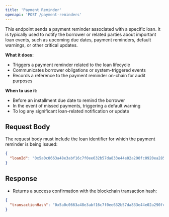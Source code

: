 ```yaml
---
title: 'Payment Reminder'
openapi: 'POST /payment-reminders'
---
```


This endpoint sends a payment reminder associated with a specific loan. It is typically used to notify the borrower or related parties about important loan events, such as upcoming due dates, payment reminders, default warnings, or other critical updates.

**What it does:**
- Triggers a payment reminder related to the loan lifecycle
- Communicates borrower obligations or system-triggered events
- Records a reference to the payment reminder on-chain for audit purposes

**When to use it:**
- Before an installment due date to remind the borrower
- In the event of missed payments, triggering a default warning
- To log any significant loan-related notification or update

## Request Body

The request body must include the loan identifier for which the payment reminder is being issued:

```json
{
  "loanId": "0x5a0c0663a48e3abf16c7f0ee632b57da833e44e02a290fc0920ea2858da31f73"
}
```

## Response

- Returns a success confirmation with the blockchain transaction hash:

```json
{
  "transactionHash": "0x5a0c0663a48e3abf16c7f0ee632b57da833e44e02a290fc0920ea2858da31f73"
}
```
